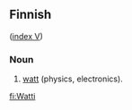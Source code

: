 ==Finnish==
([[Wiktionary:Finnish_index_v|index V]])

===Noun===

# [[watt]] (physics, electronics).

[[fi:Watti]]